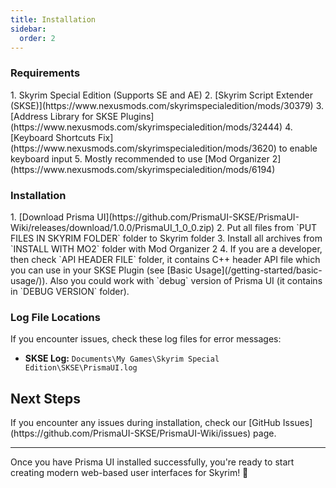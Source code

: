 ```yaml
---
title: Installation
sidebar:
  order: 2
---
```



### Requirements

<Steps>
  1. Skyrim Special Edition (Supports SE and AE)
  2. [Skyrim Script Extender (SKSE)](https://www.nexusmods.com/skyrimspecialedition/mods/30379)
  3. [Address Library for SKSE Plugins](https://www.nexusmods.com/skyrimspecialedition/mods/32444)
  4. [Keyboard Shortcuts Fix](https://www.nexusmods.com/skyrimspecialedition/mods/3620) to enable keyboard input
  5. Mostly recommended to use [Mod Organizer 2](https://www.nexusmods.com/skyrimspecialedition/mods/6194)
</Steps>

### Installation

<Steps>
  1. [Download Prisma UI](https://github.com/PrismaUI-SKSE/PrismaUI-Wiki/releases/download/1.0.0/PrismaUI_1_0_0.zip)
  2. Put all files from `PUT FILES IN SKYRIM FOLDER` folder to Skyrim folder
  3. Install all archives from `INSTALL WITH MO2` folder with Mod Organizer 2
  4. If you are a developer, then check `API HEADER FILE` folder, it contains C++ header API file which you can use in your SKSE Plugin (see [Basic Usage](/getting-started/basic-usage/)). Also you could work with `debug` version of Prisma UI (it contains in `DEBUG VERSION` folder).
</Steps>

### Log File Locations

If you encounter issues, check these log files for error messages:

- **SKSE Log:** `Documents\My Games\Skyrim Special Edition\SKSE\PrismaUI.log`

## Next Steps

<CardGrid>
  <LinkCard
    title="🚀 Basic Usage"
    description="Learn how to create your first Prisma UI interface"
    href="/getting-started/basic-usage/"
  />
  <LinkCard
    title="🎮 Example Plugin"
    description="Download a complete working example to get started"
    href="https://github.com/PrismaUI-SKSE/PrismaUI-Example-Plugin"
  />
  <LinkCard
    title="📚 API Documentation"
    description="Explore the complete API reference"
    href="/api/create-view/"
  />
  <LinkCard
    title="⚙️ Configuration"
    description="Learn about advanced configuration options"
    href="/configuration/focus-managements/"
  />
</CardGrid>

<Aside type="tip" title="Need Help?">
If you encounter any issues during installation, check our [GitHub Issues](https://github.com/PrismaUI-SKSE/PrismaUI-Wiki/issues) page.
</Aside>

---

Once you have Prisma UI installed successfully, you're ready to start creating modern web-based user interfaces for Skyrim! 🎉